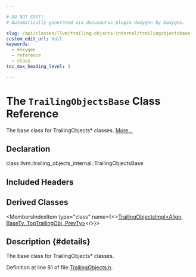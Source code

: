 ```yaml
---

# DO NOT EDIT!
# Automatically generated via docusaurus-plugin-doxygen by Doxygen.

slug: /api/classes/llvm/trailing-objects-internal/trailingobjectsbase
custom_edit_url: null
keywords:
  - doxygen
  - reference
  - class
toc_max_heading_level: 3

---
```





# The `TrailingObjectsBase` Class Reference

<DoxygenPage pluginConfig={pluginConfig}>

The base class for TrailingObjects&#42; classes. <a href="#details">More...</a>

## Declaration

<CodeBlock>class llvm::trailing_objects_internal::TrailingObjectsBase</CodeBlock>

## Included Headers

<IncludesList>
<IncludesListItem
  filePath="llvm/Support/TrailingObjects.h"
  permalink="/docs/api/files/include/include/llvm/include/llvm/support/trailingobjects-h"
  isLocal="true" />
</IncludesList>

## Derived Classes

<MembersIndex>

<MembersIndexItem
  type="class"
  name={<><a href="/docs/api/classes/llvm/trailing-objects-internal/trailingobjectsimpl-f152aa7dffaf4bdddb30d999871bbd91">TrailingObjectsImpl&lt;Align, BaseTy, TopTrailingObj, PrevTy&gt;</a></>}>
</MembersIndexItem>

</MembersIndex>

## Description {#details}

The base class for TrailingObjects&#42; classes.

Definition at line 81 of file <a href="/docs/api/files/include/include/llvm/include/llvm/support/trailingobjects-h">TrailingObjects.h</a>.

</DoxygenPage>
